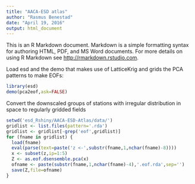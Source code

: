 ```yaml
---
title: "AACA-ESD atlas"
author: "Rasmus Benestad"
date: "April 19, 2016"
output: html_document
---
```


This is an R Markdown document. Markdown is a simple formatting syntax for authoring HTML, PDF, and MS Word documents. For more details on using R Markdown see <http://rmarkdown.rstudio.com>.

Load esd and the demo that makes use of LatticeKrig and grids the PCA patterns to make EOFs:

```r
library(esd)
demo(pca2eof,ask=FALSE)
```

Convert the downscaled groups of stations with irregular distribution in space to regularly gridded fields

```r
setwd('esd_Rshiny/AACA-ESD-Atlas/data/')
gridlist <- list.files(pattern='.rda')
gridlist <- gridlist[-grep('eof',gridlist)]
for (fname in gridlist) {
  load(fname)
  eval(parse(text=paste('z <-',substr(fname,1,nchar(fname)-8))))
  x <- subset(z,ip=1:5)
  Z <- as.eof.dsensemble.pca(x)
  ofname <- paste(substr(fname,1,nchar(fname)-4),'.eof.rda',sep='')
  save(Z,file=ofname)
}
```


